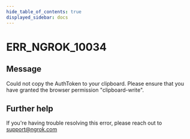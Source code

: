 ```yaml
---
hide_table_of_contents: true
displayed_sidebar: docs
---
```



# ERR_NGROK_10034

## Message

Could not copy the AuthToken to your clipboard. Please ensure that you have granted the browser permission "clipboard-write".

<ErrorDetails error="err_ngrok_10034" />

## Further help

If you're having trouble resolving this error, please reach out to [support@ngrok.com](mailto:support@ngrok.com?subject=Help%20with%20ERR_NGROK_10034)
